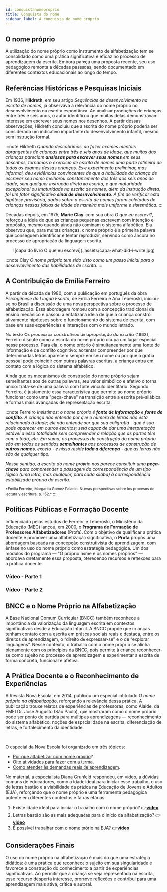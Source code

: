 ```yaml
---
id: conquistanomeproprio
title: Conquista do nome
sidebar_label: A conquista do nome próprio
---
```


## O nome próprio
A utilização do nome próprio como instrumento de alfabetização tem se consolidado como uma prática significativa e eficaz no processo de aprendizagem da escrita. Embora pareça uma proposta recente, seu uso pedagógico remonta a décadas passadas, sendo documentado em diferentes contextos educacionais ao longo do tempo.

## Referências Históricas e Pesquisas Iniciais
Em 1936, **Hildreth**, em seu artigo *Sequências de desenvolvimento na escrita de nomes*, já observava a relevância do nome próprio no desenvolvimento da escrita espontânea. Ao analisar produções de crianças entre três e seis anos, o autor identificou que muitas delas demonstravam interesse em escrever seus nomes nos desenhos. A partir dessas observações, Hildreth concluiu que a escrita do nome próprio poderia ser considerada um indicativo importante do desenvolvimento infantil, mesmo sem instrução formal.

:::note Hildreth
*Quando descobrimos, ao fazer exames mentais abrangentes de crianças entre três e seis anos de idade, 
que muitas das crianças pareciam **ansiosas para escrever seus nomes** em seus desenhos, 
tornamos o exercício de escrita de nomes uma parte rotineira de todos os exames dessas crianças. 
Este experimento preliminar, mas informal,
deu evidências convincentes de que a habilidade da criança de escrever seu nome melhorou constantemente dos três aos seis anos de idade, 
sem qualquer instrução direta na escrita, e que maturidade excepcional ou imaturidade na escrita de nomes, 
além da instrução direta, foi um fator significativo **sinal de desenvolvimento**. 
A fim de verificar esta hipótese provisória, 
dados sobre a escrita de nomes foram coletados de crianças nessas faixas de idade de maneira mais uniforme e sistemática.*
:::

Décadas depois, em 1975, **Marie Clay**, com sua obra *O que eu escrevi?*, reforçou a ideia de que as crianças pequenas escrevem com intenção e propósito, mesmo quando ainda não dominam o sistema alfabético. Ela observou que, para muitas crianças, o nome próprio é a primeira palavra que conseguem identificar e tentar reproduzir, servindo como âncora no processo de apropriação da linguagem escrita.

<center>
![capa do livro O que eu escrevi](./assets/capa-what-did-i-write.jpg)
</center>

:::note Clay
*O nome próprio tem sido visto como um passo inicial para o desenvolvimento das habilidades de escrita.*
:::

## A Contribuição de Emília Ferreiro
A partir da década de 1980, com a publicação em português da obra *Psicogênese da Língua Escrita*, de Emília Ferreiro e Ana Teberoski, iniciou-se no Brasil a discussão de uma nova perspectiva sobre o processo de alfabetização. Essa abordagem rompeu com a concepção tradicional de ensino mecânico e passou a enfatizar a ideia de que a criança constrói ativamente hipóteses sobre o funcionamento do sistema de escrita, com base em suas experiências e interações com o mundo letrado.

No texto *Os processos construtivos de apropriação da escrita* (1982), Ferreiro discute como a escrita do nome próprio ocupa um lugar especial nesse processo. Para ela, o nome próprio é simultaneamente uma fonte de informação e de conflito cognitivo: ao tentar compreender por que determinadas letras aparecem sempre em seu nome ou por que a grafia pessoal pode coincidir com outras palavras escritas, a criança entra em contato com a lógica do sistema alfabético.

Ainda que os mecanismos de construção do nome próprio sejam semelhantes aos de outras palavras, seu valor simbólico e afetivo o torna único: trata-se de uma palavra com forte vínculo identitário. Segundo Ferreiro, é justamente essa característica que permite ao nome próprio funcionar como uma "peça-chave" na transição entre a escrita pré-silábica e formas mais avançadas de representação escrita.

:::note Ferreiro
*Insistimos: o nome próprio é **fonte de informação** e **fonte de conflito**. 
A criança não entende por que o número de letras não está relacionado à idade; 
ele não entende por que sua caligrafia - que é sua - pode aparecer em outros escritos; 
será capaz de dar uma interpretação estável
a essa totalidade sem compreender a relação que as partes têm com o todo, etc. 
Em suma, os processos de construção do nome próprio são em todos os sentidos **semelhantes** 
aos processos de construção de **outros nomes**, exceto - e nisso reside **toda a diferença** - 
que as letras não são de qualquer tipo.*

*Nesse sentido, a escrita do nome próprio nos parece constituir uma **peça-chave** para compreender a 
passagem da correspondência de um tipo lógico (uma letra, mas qualquer, para cada sílaba) 
à correspondência estabilizada própria da escrita.*

<small>
*Emilia Ferreiro, Margarita Gómez Palacio. 
Nuevas perspectivas sobre los procesos de lectura y escritura. p. 152.*
</small>
:::

## Políticas Públicas e Formação Docente
Influenciado pelos estudos de Ferreiro e Teberoski, o Ministério da Educação (MEC) lançou, em 2000, o **Programa de Formação de Professores Alfabetizadores** (Profa). Com o objetivo de qualificar a prática docente e promover uma alfabetização significativa, o **Profa** propôs uma abordagem baseada na concepção construtivista de aprendizagem, com ênfase no uso do nome próprio como estratégia pedagógica. Um dos módulos do programa — "O próprio nome e os nomes próprios" — abordava diretamente essa proposta, oferecendo recursos e reflexões para a prática docente.

### Vídeo - Parte 1
<div className="youtube-responsive-container">
  <LiteYouTubeEmbed
    id="w5LFEvEtqTQ"
    title="Como alfabetizar com o nome próprio | Atividade Profa | Nova Escola"
  />
</div>

### Vídeo - Parte 2
<div className="youtube-responsive-container">
  <LiteYouTubeEmbed
    id="1DfFR0Tr0Uk"
    title="Alfabetização com o nome próprio – Parte 2 | Atividade Profa | Nova Escola"
  />
</div>

## BNCC e o Nome Próprio na Alfabetização
A Base Nacional Comum Curricular (BNCC) também reconhece a importância da valorização da linguagem escrita em contextos significativos desde a Educação Infantil. A BNCC propõe que crianças tenham contato com a escrita em práticas sociais reais e destaca, entre os direitos de aprendizagem, o “direito de expressar-se” e o de “explorar linguagens”. Nesse contexto, o trabalho com o nome próprio se alinha plenamente com os princípios da BNCC, pois permite à criança reconhecer-se como sujeito no processo de aprendizagem e experimentar a escrita de forma concreta, funcional e afetiva.

## A Prática Docente e o Reconhecimento de Experiências
A Revista Nova Escola, em 2014, publicou um especial intitulado *O nome próprio na alfabetização*, reforçando a relevância dessa prática. A publicação trouxe relatos de experiências de professoras, como Alaide, da EMEI Dr. José Augusto (São Paulo), que mostraram como o nome próprio pode ser ponto de partida para múltiplas aprendizagens — reconhecimento do sistema alfabético, noções de espacialidade na escrita, diferenciação de letras, e fortalecimento da identidade.

<div className="youtube-responsive-container">
  <LiteYouTubeEmbed
    id="MfiEJ_Y22Bc"
    title="A conquista do nome próprio"
  />
</div>
<br />

O especial da Nova Escola foi organizado em três tópicos:
* [Por que alfabetizar com nome próprio](https://novaescola.org.br/arquivo/nome-proprio/por-que.shtml)?
* [Oito atividades para fazer com a turma](https://novaescola.org.br/arquivo/nome-proprio/atividades.shtml).
* [Como atender às demandas reais de aprendizagem](https://novaescola.org.br/arquivo/nome-proprio/intervencoes.shtml).

No material, a especialista Diana Grunfeld respondeu, em vídeo, a dúvidas comuns de educadores, como a idade ideal para iniciar esse trabalho, o uso de letras bastão e a viabilidade da prática na Educação de Jovens e Adultos (EJA), reforçando que o nome próprio é uma ferramenta pedagógica potente em diferentes contextos e faixas etárias.

1. Existe idade ideal para iniciar o trabalho com o nome próprio? 👉[**vídeo**](https://youtu.be/M-Mg4xkG-0k?t=11)
1. Letras bastão são as mais adequadas para o início da alfabetização? 👉[**video**](https://youtu.be/M-Mg4xkG-0k?t=61)
1. É possível trabalhar com o nome prório na EJA? 👉[**vídeo**](https://youtu.be/M-Mg4xkG-0k?t=129)

## Considerações Finais
O uso do nome próprio na alfabetização é mais do que uma estratégia didática: é uma prática que reconhece o sujeito em sua singularidade e favorece a construção do conhecimento a partir de experiências significativas. Ao permitir que a criança se veja representada na escrita, esse recurso desperta interesse, promove reflexões e contribui para uma aprendizagem mais ativa, crítica e autoral.


